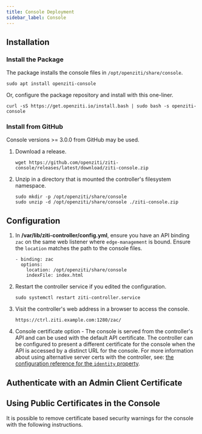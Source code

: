 ```yaml
---
title: Console Deployment
sidebar_label: Console
---
```



## Installation

### Install the Package

The package installs the console files in `/opt/openziti/share/console`.

```text title="Install the console package"
sudo apt install openziti-console
```

Or, configure the package repository and install with this one-liner.

```text title="Configure the package repository and install openziti-console"
curl -sS https://get.openziti.io/install.bash | sudo bash -s openziti-console
```

### Install from GitHub

Console versions >= 3.0.0 from GitHub may be used.

1. Download a release.

    ```text
    wget https://github.com/openziti/ziti-console/releases/latest/download/ziti-console.zip
    ```

1. Unzip in a directory that is mounted the controller's filesystem namespace.

    ```text
    sudo mkdir -p /opt/openziti/share/console
    sudo unzip -d /opt/openziti/share/console ./ziti-console.zip
    ```

## Configuration

1. In **/var/lib/ziti-controller/config.yml**, ensure you have an API binding `zac` on the same web listener where `edge-management` is bound. Ensure the `location` matches the path to the console files.

    ```text
    - binding: zac
      options:
        location: /opt/openziti/share/console
        indexFile: index.html
    ```

1. Restart the controller service if you edited the configuration.

    ```text
    sudo systemctl restart ziti-controller.service
    ```

1. Visit the controller's web address in a browser to access the console.

    ```text
    https://ctrl.ziti.example.com:1280/zac/
    ```

1. Console certificate option - The console is served from the controller's API and can be used with the default API certificate. The controller can be configured to present a different certificate for the console when the API is accessed by a distinct URL for the console. For more information about using alternative server certs with the controller, see: [the configuration reference for the `identity` property](/reference/30-configuration/conventions.md#identity).

## Authenticate with an Admin Client Certificate

<ConsoleAuthAdminClientCertificate />

## Using Public Certificates in the Console

It is possible to remove certificate based security warnings for the console with the following instructions.

<ConsolePublicCertsBasicSteps />

<ConsolePublicCertsConfigurationLink />
